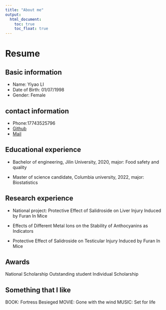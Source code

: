```yaml
---
title: "About me"
output: 
  html_document:
    toc: true
    toc_float: true
---
```


# Resume

## Basic information

- Name: Yiyao LI
- Date of Birth: 01/07/1998
- Gender: Female

## contact information

- Phone:17743525796
- [Github](https://github.com/Yiyaoli1)
- [Mail](mailto:<yl4605@columbia.edu>)

## Educational experience
- Bachelor of engineering, Jilin University, 2020, major: Food safety and quality

- Master of science candidate, Columbia university, 2022, major: Biostatistics


## Research experience
- National project: Protective Effect of Salidroside on Liver Injury Induced by Furan In Mice

- Effects of Different Metal Ions on the Stability of Anthocyanins as Indicators 

- Protective Effect of Salidroside on Testicular Injury Induced by Furan In Mice 


## Awards
National Scholarship
Outstanding student
Individual Scholarship


## Something that I like
BOOK: Fortress Besieged
MOVIE: Gone with the wind
MUSIC: Set for life
